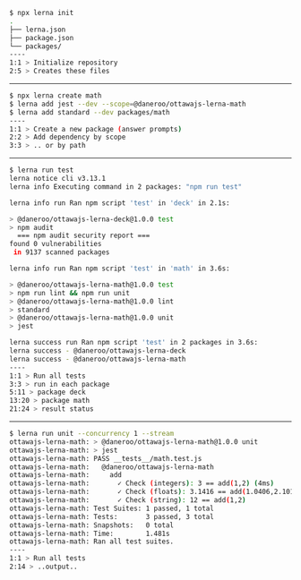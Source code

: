 


```bash Getting Started
$ npx lerna init
.
├── lerna.json
├── package.json
└── packages/
----
1:1 > Initialize repository
2:5 > Creates these files
```

---

```bash Adding a new package
$ npx lerna create math 
$ lerna add jest --dev --scope=@daneroo/ottawajs-lerna-math
$ lerna add standard --dev packages/math
----
1:1 > Create a new package (answer prompts)
2:2 > Add dependency by scope
3:3 > .. or by path
```

---

```bash Running tests
$ lerna run test
lerna notice cli v3.13.1
lerna info Executing command in 2 packages: "npm run test"

lerna info run Ran npm script 'test' in 'deck' in 2.1s:

> @daneroo/ottawajs-lerna-deck@1.0.0 test
> npm audit
  === npm audit security report ===                        
found 0 vulnerabilities
 in 9137 scanned packages

lerna info run Ran npm script 'test' in 'math' in 3.6s:

> @daneroo/ottawajs-lerna-math@1.0.0 test 
> npm run lint && npm run unit
> @daneroo/ottawajs-lerna-math@1.0.0 lint
> standard
> @daneroo/ottawajs-lerna-math@1.0.0 unit
> jest

lerna success run Ran npm script 'test' in 2 packages in 3.6s:
lerna success - @daneroo/ottawajs-lerna-deck
lerna success - @daneroo/ottawajs-lerna-math
----
1:1 > Run all tests
3:3 > run in each package
5:11 > package deck
13:20 > package math
21:24 > result status
```

---

```bash Running (verbose) tests
$ lerna run unit --concurrency 1 --stream 
ottawajs-lerna-math: > @daneroo/ottawajs-lerna-math@1.0.0 unit
ottawajs-lerna-math: > jest
ottawajs-lerna-math: PASS __tests__/math.test.js
ottawajs-lerna-math:   @daneroo/ottawajs-lerna-math
ottawajs-lerna-math:     add
ottawajs-lerna-math:       ✓ Check (integers): 3 == add(1,2) (4ms)
ottawajs-lerna-math:       ✓ Check (floats): 3.1416 == add(1.0406,2.101)
ottawajs-lerna-math:       ✓ Check (string): 12 == add(1,2)
ottawajs-lerna-math: Test Suites: 1 passed, 1 total
ottawajs-lerna-math: Tests:       3 passed, 3 total
ottawajs-lerna-math: Snapshots:   0 total
ottawajs-lerna-math: Time:        1.481s
ottawajs-lerna-math: Ran all test suites.
----
1:1 > Run all tests
2:14 > ..output..
```
